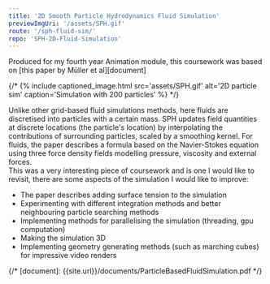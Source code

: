 ```yaml
---
title: '2D Smooth Particle Hydrodynamics Fluid Simulation'
previewImgUri: '/assets/SPH.gif'
route: '/sph-fluid-sim/'
repo: 'SPH-2D-Fluid-Simulation'
---
```


Produced for my fourth year Animation module, this coursework was based on [this paper by Müller et al][document]

{/* {% include captioned_image.html src='assets/SPH.gif' alt='2D particle sim' caption='Simulation with 200 particles' %} */}

Unlike other grid-based fluid simulations methods, here fluids are discretised into particles with a certain mass. SPH updates field quantities at discrete locations (the particle's location) by interpolating the contributions of surrounding particles, scaled by a smoothing kernel. For fluids, the paper describes a formula based on the Navier-Stokes equation using three force density fields modelling pressure, viscosity and external forces.\
This was a very interesting piece of coursework and is one I would like to revisit, there are some aspects of the simulation I would like to improve:

- The paper describes adding surface tension to the simulation
- Experimenting with different integration methods and better neighbouring particle searching methods
- Implementing methods for parallelising the simulation (threading, gpu computation)
- Making the simulation 3D
- Implementing geometry generating methods (such as marching cubes) for impressive video renders

{/* [document]: {{site.url}}/documents/ParticleBasedFluidSimulation.pdf */}
